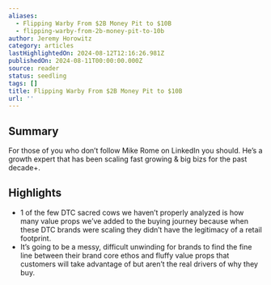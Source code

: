 ```yaml
---
aliases:
  - Flipping Warby From $2B Money Pit to $10B
  - flipping-warby-from-2b-money-pit-to-10b
author: Jeremy Horowitz
category: articles
lastHighlightedOn: 2024-08-12T12:16:26.981Z
publishedOn: 2024-08-11T00:00:00.000Z
source: reader
status: seedling
tags: []
title: Flipping Warby From $2B Money Pit to $10B
url: ''
---
```

## Summary

For those of you who don’t follow Mike Rome on LinkedIn you should. He’s a growth expert that has been scaling fast growing & big bizs for the past decade+.

## Highlights

- 1 of the few DTC sacred cows we haven’t properly analyzed is how many value props we’ve added to the buying journey because when these DTC brands were scaling they didn’t have the legitimacy of a retail footprint.
- It’s going to be a messy, difficult unwinding for brands to find the fine line between their brand core ethos and fluffy value props that customers will take advantage of but aren’t the real drivers of why they buy.
